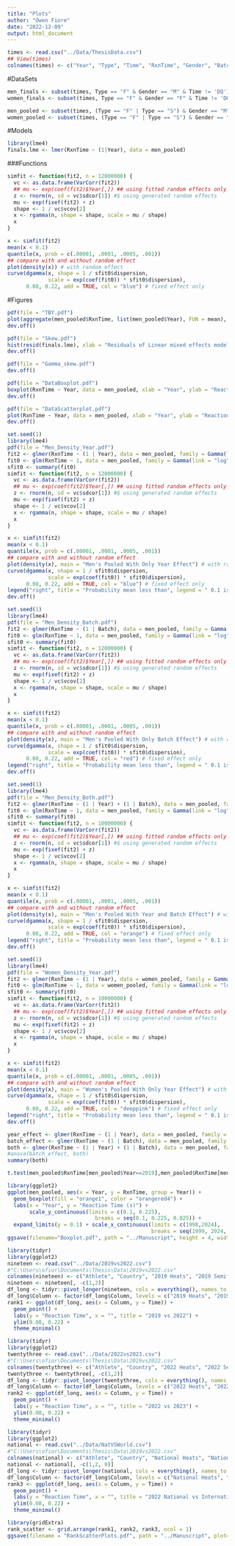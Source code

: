 ```yaml
---
title: "Plots"
author: "Owen Fiore"
date: "2022-12-09"
output: html_document
---
```


```r
times <- read.csv("../Data/ThesisData.csv")
## View(times)
colnames(times) <- c("Year", "Type", "Time", "RxnTime", "Gender", "Batch")
```

#DataSets
```r
men_finals <- subset(times, Type == "F" & Gender == "M" & Time != 'DQ') # & Year < 2022)
women_finals <- subset(times, Type == "F" & Gender == "F" & Time != 'DQ')

men_pooled <- subset(times, (Type == "F" | Type == "S") & Gender == "M" & Time != 'DQ')
women_pooled <- subset(times, (Type == "F" | Type == "S") & Gender == "F" & Time != 'DQ')
```

#Models
```r
library(lme4)
finals.lme <- lmer(RxnTime ~ (1|Year), data = men_pooled)
```

###Functions
```r
simfit <- function(fit2, n = 12000000) {
  vc <- as.data.frame(VarCorr(fit2))
  ## mu <- exp(coef(fit2)$Year[,]) ## using fitted random effects only
  z <- rnorm(n, sd = vc$sdcor[1]) #$ using generated random effects
  mu <- exp(fixef(fit2) + z)
  shape <- 1 / vc$vcov[2]
  x <- rgamma(n, shape = shape, scale = mu / shape)
  x
}

x <- simfit(fit2)
mean(x < 0.1)
quantile(x, prob = c(.00001, .0001, .0005, .001))
## compare with and without random effect
plot(density(x)) # with random effect
curve(dgamma(x, shape = 1 / sfit0$dispersion,
             scale = exp(coef(fit0)) * sfit0$dispersion),
      0.08, 0.22, add = TRUE, col = "blue") # fixed effect only
```

#Figures
```r
pdf(file = "TBY.pdf")
plot(aggregate(men_pooled$RxnTime, list(men_pooled$Year), FUN = mean), xlab = "Year", ylab = "Reaction time in seconds", main = "Mean Reaction Time By Year")
dev.off()
```

```r
pdf(file = "Skew.pdf")
hist(resid(finals.lme), xlab = "Residuals of Linear mixed effects model", main = "Right skew when plotting the residuals of the linear mixed effects model")
dev.off()
```
```r
pdf(file = "Gamma_skew.pdf")
dev.off()
```

```r
pdf(file = "DataBoxplot.pdf")
boxplot(RxnTime ~ Year, data = men_pooled, xlab = "Year", ylab = "Reaction Time in seconds", main = "Men's Semifinal and Final Reaction Time Boxplot Data")
dev.off()
```

```r
pdf(file = "DataScatterplot.pdf")
plot(RxnTime ~ Year, data = men_pooled, xlab = "Year", ylab = "Reaction Time in seconds", main = "Men's Semifinal and Final Reaction Time Scatterplot Data")
dev.off()
```

```r
set.seed(1)
library(lme4)
pdf(file = "Men_Density_Year.pdf")
fit2 <- glmer(RxnTime ~ (1 | Year), data = men_pooled, family = Gamma(link = "log"))
fit0 <- glm(RxnTime ~ 1, data = men_pooled, family = Gamma(link = "log"))
sfit0 <- summary(fit0)
simfit <- function(fit2, n = 12000000) {
  vc <- as.data.frame(VarCorr(fit2))
  ## mu <- exp(coef(fit2)$Year[,]) ## using fitted random effects only
  z <- rnorm(n, sd = vc$sdcor[1]) #$ using generated random effects
  mu <- exp(fixef(fit2) + z)
  shape <- 1 / vc$vcov[2]
  x <- rgamma(n, shape = shape, scale = mu / shape)
  x
}

x <- simfit(fit2)
mean(x < 0.1)
quantile(x, prob = c(.00001, .0001, .0005, .001))
## compare with and without random effect
plot(density(x), main = "Men's Pooled With Only Year Effect") # with random effect
curve(dgamma(x, shape = 1 / sfit0$dispersion,
             scale = exp(coef(fit0)) * sfit0$dispersion),
      0.08, 0.22, add = TRUE, col = "blue") # fixed effect only
legend("right", title = "Probability mean less than", legend = " 0.1 is 0.006847")
dev.off()
```


```r
set.seed(1)
library(lme4)
pdf(file = "Men_Density_Batch.pdf")
fit2 <- glmer(RxnTime ~ (1 | Batch), data = men_pooled, family = Gamma(link = "log"))
fit0 <- glm(RxnTime ~ 1, data = men_pooled, family = Gamma(link = "log"))
sfit0 <- summary(fit0)
simfit <- function(fit2, n = 12000000) {
  vc <- as.data.frame(VarCorr(fit2))
  ## mu <- exp(coef(fit2)$Year[,]) ## using fitted random effects only
  z <- rnorm(n, sd = vc$sdcor[1]) #$ using generated random effects
  mu <- exp(fixef(fit2) + z)
  shape <- 1 / vc$vcov[2]
  x <- rgamma(n, shape = shape, scale = mu / shape)
  x
}

x <- simfit(fit2)
mean(x < 0.1)
quantile(x, prob = c(.00001, .0001, .0005, .001))
## compare with and without random effect
plot(density(x), main = "Men's Pooled With Only Batch Effect") # with random effect
curve(dgamma(x, shape = 1 / sfit0$dispersion,
             scale = exp(coef(fit0)) * sfit0$dispersion),
      0.08, 0.22, add = TRUE, col = "red") # fixed effect only
legend("right", title = "Probability mean less than", legend = " 0.1 is 0.0066115")
dev.off()
```


```r
set.seed(1)
library(lme4)
pdf(file = "Men_Density_Both.pdf")
fit2 <- glmer(RxnTime ~ (1 | Year) + (1 | Batch), data = men_pooled, family = Gamma(link = "log"))
fit0 <- glm(RxnTime ~ 1, data = men_pooled, family = Gamma(link = "log"))
sfit0 <- summary(fit0)
simfit <- function(fit2, n = 10000000) {
  vc <- as.data.frame(VarCorr(fit2))
  ## mu <- exp(coef(fit2)$Year[,]) ## using fitted random effects only
  z <- rnorm(n, sd = vc$sdcor[1]) #$ using generated random effects
  mu <- exp(fixef(fit2) + z)
  shape <- 1 / vc$vcov[2]
  x <- rgamma(n, shape = shape, scale = mu / shape)
  x
}

x <- simfit(fit2)
mean(x < 0.1)
quantile(x, prob = c(.00001, .0001, .0005, .001))
## compare with and without random effect
plot(density(x), main = "Men's Pooled With Year and Batch Effect") # with random effect
curve(dgamma(x, shape = 1 / sfit0$dispersion,
             scale = exp(coef(fit0)) * sfit0$dispersion),
      0.08, 0.22, add = TRUE, col = "orange") # fixed effect only
legend("right", title = "Probability mean less than", legend = " 0.1 is 0")
dev.off()
```

```r
set.seed(1)
library(lme4)
pdf(file = "Women_Density_Year.pdf")
fit2 <- glmer(RxnTime ~ (1 | Year), data = women_pooled, family = Gamma(link = "log"))
fit0 <- glm(RxnTime ~ 1, data = women_pooled, family = Gamma(link = "log"))
sfit0 <- summary(fit0)
simfit <- function(fit2, n = 10000000) {
  vc <- as.data.frame(VarCorr(fit2))
  ## mu <- exp(coef(fit2)$Year[,]) ## using fitted random effects only
  z <- rnorm(n, sd = vc$sdcor[1]) #$ using generated random effects
  mu <- exp(fixef(fit2) + z)
  shape <- 1 / vc$vcov[2]
  x <- rgamma(n, shape = shape, scale = mu / shape)
  x
}

x <- simfit(fit2)
mean(x < 0.1)
quantile(x, prob = c(.00001, .0001, .0005, .001))
## compare with and without random effect
plot(density(x), main = "Women's Pooled With Only Year Effect") # with random effect
curve(dgamma(x, shape = 1 / sfit0$dispersion,
             scale = exp(coef(fit0)) * sfit0$dispersion),
      0.08, 0.22, add = TRUE, col = "deeppink") # fixed effect only
legend("right", title = "Probability mean less than", legend = " 0.1 is 0.0042296")
dev.off()
```


```r
year_effect <- glmer(RxnTime ~ (1 | Year), data = men_pooled, family = Gamma(link = "log"))
batch_effect <- glmer(RxnTime ~ (1 | Batch), data = men_pooled, family = Gamma(link = "log"))
both <- glmer(RxnTime ~ (1 | Year) + (1 | Batch), data = men_pooled, family = Gamma(link = "log"))
#anova(batch_effect, both)
summary(both)
```


```r
t.test(men_pooled$RxnTime[men_pooled$Year==2019],men_pooled$RxnTime[men_pooled$Year==2022])
```



```r
library(ggplot2)
ggplot(men_pooled, aes(x = Year, y = RxnTime, group = Year)) +
  geom_boxplot(fill = "orange1", color = "orangered4") +
  labs(x = "Year", y = "Reaction Time (s)") +
       scale_y_continuous(limits = c(0.1, 0.225),
                            breaks = seq(0.1, 0.225, 0.025)) +
  expand_limits(y = 0.1) + scale_x_continuous(limits = c(1998,2024),
                                              breaks = seq(1999, 2024, 2))
ggsave(filename="Boxplot.pdf", path = "../Manuscript", height = 4, width = 6)
```



```r
library(tidyr)
library(ggplot2)
nineteen <- read.csv("../Data/2019vs2022.csv")
#"C:\Users\ofior\Documents\Thesis\Data\2019vs2022.csv"
colnames(nineteen) <- c("Athlete", "Country", "2019 Heats", "2019 Semifinals", "2019 Finals", "2022 Heats", "2022 Semifinals", "2022 Finals")
nineteen <- nineteen[, -c(1,2)]
df_long <- tidyr::pivot_longer(nineteen, cols = everything(), names_to = "Column", values_to = "Time")
df_long$Column <- factor(df_long$Column, levels = c("2019 Heats", "2019 Semifinals", "2019 Finals", "2022 Heats", "2022 Semifinals", "2022 Finals"))
rank1 <- ggplot(df_long, aes(x = Column, y = Time)) +
  geom_point() +
  labs(y = "Reaction Time", x = "", title = "2019 vs 2022") +
  ylim(0.08, 0.22) +
  theme_minimal()
```

```r
library(tidyr)
library(ggplot2)
twentythree <- read.csv("../Data/2022vs2023.csv")
#"C:\Users\ofior\Documents\Thesis\Data\2019vs2022.csv"
colnames(twentythree) <- c("Athlete", "Country", "2022 Heats", "2022 Semifinals", "2022 Finals", "2023 Heats", "2023 Semifinals", "2023 Finals")
twentythree <- twentythree[, -c(1,2)]
df_long <- tidyr::pivot_longer(twentythree, cols = everything(), names_to = "Column", values_to = "Time")
df_long$Column <- factor(df_long$Column, levels = c("2022 Heats", "2022 Semifinals", "2022 Finals", "2023 Heats", "2023 Semifinals", "2023 Finals"))
rank2 <- ggplot(df_long, aes(x = Column, y = Time)) +
  geom_point() +
  labs(y = "Reaction Time", x = "", title = "2022 vs 2023") +
  ylim(0.08, 0.22) +
  theme_minimal()
```

```r
library(tidyr)
library(ggplot2)
national <- read.csv("../Data/NatVSWorld.csv")
#"C:\Users\ofior\Documents\Thesis\Data\2019vs2022.csv"
colnames(national) <- c("Athlete", "Country", "National Heats", "National Semifinals", "National Finals", "2023 Heats", "2023 Semifinals", "2023 Finals", "Data Source")
national <- national[, -c(1,2, 9)]
df_long <- tidyr::pivot_longer(national, cols = everything(), names_to = "Column", values_to = "Time")
df_long$Column <- factor(df_long$Column, levels = c("National Heats", "National Semifinals", "National Finals", "2022 Heats", "2022 Semifinals", "2022 Finals"))
rank3 <- ggplot(df_long, aes(x = Column, y = Time)) +
  geom_point() +
  labs(y = "Reaction Time", x = "", title = "2022 National vs International") +
  ylim(0.08, 0.22) +
  theme_minimal()
```

```r
library(gridExtra)
rank_scatter <- grid.arrange(rank1, rank2, rank3, ncol = 1)
ggsave(filename = "RankScatterPlots.pdf", path = "../Manuscript", plot=rank_scatter, height = 9, width = 7)
```


